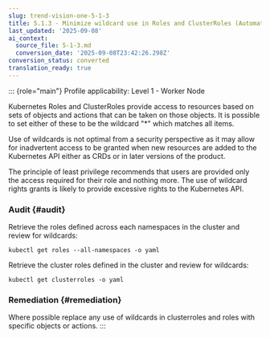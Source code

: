 ```yaml
---
slug: trend-vision-one-5-1-3
title: 5.1.3 - Minimize wildcard use in Roles and ClusterRoles (Automated)
last_updated: '2025-09-08'
ai_context:
  source_file: 5-1-3.md
  conversion_date: '2025-09-08T23:42:26.298Z'
conversion_status: converted
translation_ready: true
---
```


::: {role="main"}
Profile applicability: Level 1 - Worker Node

Kubernetes Roles and ClusterRoles provide access to resources based on sets of objects and actions that can be taken on those objects. It is possible to set either of these to be the wildcard "\*" which matches all items.

Use of wildcards is not optimal from a security perspective as it may allow for inadvertent access to be granted when new resources are added to the Kubernetes API either as CRDs or in later versions of the product.

The principle of least privilege recommends that users are provided only the access required for their role and nothing more. The use of wildcard rights grants is likely to provide excessive rights to the Kubernetes API.

### Audit {#audit}

Retrieve the roles defined across each namespaces in the cluster and review for wildcards:

``` codeblock
kubectl get roles --all-namespaces -o yaml
```

Retrieve the cluster roles defined in the cluster and review for wildcards:

``` codeblock
kubectl get clusterroles -o yaml
```

### Remediation {#remediation}

Where possible replace any use of wildcards in clusterroles and roles with specific objects or actions.
:::
